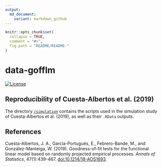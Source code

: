 ```yaml
---
output:
  md_document:
    variant: markdown_github
---
```



<!-- README.md is generated from README.Rmd. Please edit that file -->

```r
knitr::opts_chunk$set(
  collapse = TRUE,
  comment = "#>",
  fig.path = "README/README-"
)
```

data-gofflm
===========

[![License](https://img.shields.io/badge/license-GPL%20v3-blue.svg)](https://www.gnu.org/licenses/gpl-3.0)

## Reproducibility of Cuesta-Albertos et al. (2019)

The directory [`/simulation`](https://github.com/egarpor/data-gofflm/tree/master/simulation) contains the scripts used in the simulation study of Cuesta-Albertos et al. (2019), as well as their `.RData` outputs.

## References

Cuesta-Albertos, J. A., García-Portugués, E., Febrero-Bande, M., and González-Manteiga, W. (2019). Goodness-of-fit tests for the functional linear model based on randomly projected empirical processes. *Annals of Statistics*, 47(1):439-467. [doi:10.1214/18-AOS1693](https://doi.org/10.1214/18-AOS1693).
